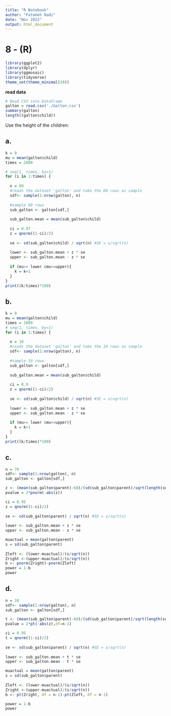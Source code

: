 ```yaml
---
title: "R Notebook"
author: "Fatemeh Nadi"
date: "Nov 2022"
output: html_document
---
```


# 8 - (R)
  


```r
library(ggplot2)
library(dplyr)
library(ggmosaic)
library(tidyverse)
theme_set(theme_minimal(20))

```



<b> read data </b>

```r

# Read CSV into DataFrame
galton = read.csv('./Galton.csv')
summary(galton)
length((galton$child))
```


Use the height of the children:

## <b> a. </b>
```r
k = 0
mu = mean(galton$child)
times = 2000

# seq(1, times, by=1)
for (i in 1:times) {
  
  n = 60
  #reads the dataset 'galton' and take the 60 rows as sample
  sdf<- sample(1:nrow(galton), n)
  
  #sample 60 rows
  sub_galton <- galton[sdf,]
  
  sub_galton.mean = mean(sub_galton$child)
  
  ci = 0.97
  z = qnorm((1-ci)/2)
  
  se <- sd(sub_galton$child) / sqrt(n) #SE = s/sqrt(n)
  
  lower <- sub_galton.mean + z * se
  upper <- sub_galton.mean - z * se
  
  if (mu>= lower &mu<=upper){
    k = k+1
  }
}
print((k/times)*100)
```


## <b> b. </b>
```r
k = 0
mu = mean(galton$child)
times = 1000
# seq(1, times, by=1)
for (i in 1:times) {
  
  n = 10
  #reads the dataset 'galton' and take the 10 rows as sample
  sdf<- sample(1:nrow(galton), n)
  
  #sample 10 rows
  sub_galton <- galton[sdf,]
  
  sub_galton.mean = mean(sub_galton$child)
  
  ci = 0.9
  z = qnorm((1-ci)/2)
  
  se <- sd(sub_galton$child) / sqrt(n) #SE = s/sqrt(n)
  
  lower <- sub_galton.mean + z * se
  upper <- sub_galton.mean - z * se
  
  if (mu>= lower &mu<=upper){
    k = k+1
  }
}
print((k/times)*100)
```



## <b> c. </b>
```r
n = 70
sdf<- sample(1:nrow(galton), n)
sub_galton <- galton[sdf,]

z <- (mean(sub_galton$parent)-60)/(sd(sub_galton$parent)/sqrt(length(sub_galton$parent)))
pvalue = 2*pnorm(-abs(z))

ci = 0.95
z = qnorm((1-ci)/2)
  
se <- sd(sub_galton$parent) / sqrt(n) #SE = s/sqrt(n)
  
lower <- sub_galton.mean + z * se
upper <- sub_galton.mean - z * se

muactual = mean(galton$parent)
s = sd(sub_galton$parent)
  
Zleft <- (lower-muactual)/(s/sqrt(n))
Zright <-(upper-muactual)/(s/sqrt(n))
b <- pnorm(Zright)-pnorm(Zleft)
power = 1-b
power
```


## <b> d. </b>
```r
n = 10
sdf<- sample(1:nrow(galton), n)
sub_galton <- galton[sdf,]

t <- (mean(sub_galton$parent)-60)/(sd(sub_galton$parent)/sqrt(length(sub_galton$parent)))
pvalue = 2*pt(-abs(z),df=n-1)

ci = 0.95
t = qnorm((1-ci)/2)
  
se <- sd(sub_galton$parent) / sqrt(n) #SE = s/sqrt(n)
  
lower <- sub_galton.mean + t * se
upper <- sub_galton.mean - t * se

muactual = mean(galton$parent)
s = sd(sub_galton$parent)
  
Zleft <- (lower-muactual)/(s/sqrt(n))
Zright <-(upper-muactual)/(s/sqrt(n))
b <- pt(Zright, df = n-1)-pt(Zleft, df = n-1)

power = 1-b
power
```
